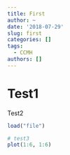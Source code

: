 ```yaml
---
title: First
author: ~
date: '2018-07-29'
slug: first
categories: []
tags: 
  - CCMH
authors: []
---
```

# Test1
Test2
```r
load("file")
```


```r
# test3
plot(1:6, 1:6)
```

